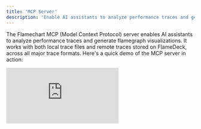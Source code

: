 ```yaml
---
title: 'MCP Server'
description: 'Enable AI assistants to analyze performance traces and generate flamegraph visualizations'
---
```


The Flamechart MCP (Model Context Protocol) server enables AI assistants to analyze performance traces and generate flamegraph visualizations. It works with both local trace files and remote traces stored on FlameDeck, across all major trace formats. Here's a quick demo of the MCP server in action:

<div style={{ position: 'relative', paddingBottom: '62.56%', height: 0, overflow: 'hidden', maxWidth: '100%', marginBottom: '2rem', borderRadius: '12px', border: '1px solid #e5e7eb' }}>
  <iframe 
    src="https://www.youtube.com/embed/wNoL82YvuAA" 
    style={{ position: 'absolute', top: 0, left: 0, width: '100%', height: '100%' }}
    frameBorder="0" 
    allowFullScreen
    title="Flamechart MCP Server Demo"
  />
</div>

<Tip>
**Best Model Performance** - For optimal flamegraph analysis, we recommend using AI models with strong image understanding capabilities such as OpenAI's o3. These models can better interpret the visual flamegraph outputs and provide more detailed insights about performance bottlenecks.
</Tip>

## Quick Start

### 1. Install the MCP server

<Tabs>
  <Tab title="Cursor">
    Click the button below to add the MCP server to Cursor (requires v1.0+):

  <a href="https://cursor.com/install-mcp?name=flamedeck&config=eyJjb21tYW5kIjoibnB4IC15IEBmbGFtZWRlY2svZmxhbWVjaGFydC1tY3AifQ%3D%3D" className="hidden dark:inline-block border-none">
    <img src="https://cursor.com/deeplink/mcp-install-dark.svg" alt="Add flamedeck MCP server to Cursor" className="m-0" height="32" />
  </a>
  <a href="https://cursor.com/install-mcp?name=flamedeck&config=eyJjb21tYW5kIjoibnB4IC15IEBmbGFtZWRlY2svZmxhbWVjaGFydC1tY3AifQ%3D%3D" className="inline-block dark:hidden border-none">
    <img src="https://cursor.com/deeplink/mcp-install-light.svg" alt="Add flamedeck MCP server to Cursor" className="m-0" height="32" />
  </a>

  Or manually add the following to your `~/.cursor/mcp.json` file:

    ```json
    {
      "mcpServers": {
        "flamechart-debug": {
          "command": "npx",
          "args": ["-y", "@flamedeck/flamechart-mcp"]
        }
      }
    }
    ```
  </Tab>
  <Tab title="Claude Desktop">
    Add to `~/Library/Application Support/Claude/claude_desktop_config.json` (macOS):

    ```json
    {
      "mcpServers": {
        "flamechart-debug": {
          "command": "npx",
          "args": ["-y", "@flamedeck/flamechart-mcp"]
        }
      }
    }
    ```
  </Tab>
</Tabs>

### 2. Start Analyzing

Try this prompt in your AI assistant (use the absolute local file path to your trace file):

```
Root cause the slowness in this trace: 
/path/to/your/profile.json
```

## Working with Remote Traces

### Setting Up FlameDeck Integration

<Steps>
  <Step title="Create an API Key">
    - Go to [FlameDeck Settings](https://flamedeck.com/settings/api-keys)
    - Create a new key with `trace:download` permissions
    - Copy the generated key
  </Step>

  <Step title="Configure the MCP Server">
        Click the button below to add the MCP configuration to Cursor (requires v1.0+):

  <a href="https://cursor.com/install-mcp?name=flamedeck&config=eyJjb21tYW5kIjoibnB4IC15IEBmbGFtZWRlY2svZmxhbWVjaGFydC1tY3AiLCJlbnYiOnsiRkxBTUVERUNLX0FQSV9LRVkiOiJ5b3VyX2FwaV9rZXlfaGVyZSJ9fQ%3D%3D" className="hidden dark:inline-block border-none">
    <img src="https://cursor.com/deeplink/mcp-install-dark.svg" alt="Add flamedeck MCP server to Cursor" className="m-0" height="32" />
  </a>
  <a href="https://cursor.com/install-mcp?name=flamedeck&config=eyJjb21tYW5kIjoibnB4IC15IEBmbGFtZWRlY2svZmxhbWVjaGFydC1tY3AiLCJlbnYiOnsiRkxBTUVERUNLX0FQSV9LRVkiOiJ5b3VyX2FwaV9rZXlfaGVyZSJ9fQ%3D%3D" className="inline-block dark:hidden border-none">
    <img src="https://cursor.com/deeplink/mcp-install-light.svg" alt="Add flamedeck MCP server to Cursor" className="m-0" height="32" />
  </a>

    Or manually add the following to your MCP server configuration:

    ```json
    {
      "mcpServers": {
        "flamechart-debug": {
          "command": "npx",
          "args": ["-y", "@flamedeck/flamechart-mcp"],
          "env": {
            "FLAMEDECK_API_KEY": "your_api_key_here"
          }
        }
      }
    }
    ```
  </Step>
</Steps>

### Using Remote Traces

Once configured, you can analyze traces directly from FlameDeck URLs:

```
Analyze this production trace and find performance bottlenecks:
https://www.flamedeck.com/traces/98508d02-1f2a-4885-9607-ecadceb3d734

Focus on database operations and API endpoints.
```

## Example Workflows

### Debugging Slow React Rendering

```
I have a React app that's rendering slowly. Analyze this Chrome DevTools profile:
/Users/dev/profiles/react-slow-render.json

Please:
1. Show me the top functions taking the most time
2. Generate a flamegraph to visualize the call stack
3. Look for any React-specific bottlenecks like expensive re-renders
4. Focus on functions in my application code vs React internals
```

### API Performance Investigation

```
Our API endpoints are slow. Help me analyze this production trace:
https://www.flamedeck.com/traces/5e538693-a0b6-40a0-a932-8a6b48c2f269

Investigation goals:
1. Identify the slowest endpoints
2. Find database vs application time breakdown
3. Look for N+1 query patterns
4. Generate a visual report I can share with the team
```

## Supported Trace Formats

The MCP server supports a wide range of profiling formats, including pprof, chrome, pyinstrument, etc.

<Check>
**Automatic Format Detection** - The server automatically detects trace formats and handles gzipped files transparently.
</Check>

## Available Tools

### get_top_functions

Identifies the slowest functions in your trace, helping you find performance bottlenecks.

<ParamField path="trace" type="string" required>
  File path or FlameDeck URL
</ParamField>

<ParamField path="sortBy" type="string" default="total">
  Sort by `'self'` or `'total'` time
</ParamField>

<ParamField path="offset" type="number" default="0">
  Starting position for pagination
</ParamField>

<ParamField path="limit" type="number" default="15">
  Number of functions to return
</ParamField>

**Example Usage:**
```
Show me the top 20 functions consuming the most total time in this trace:
/Users/dev/profiles/api-slow.cpuprofile
```

### generate_flamegraph_screenshot

Creates a visual flamegraph showing the timeline of function execution.

<ParamField path="trace" type="string" required>
  File path or FlameDeck URL
</ParamField>

<ParamField path="width" type="number" default="1200">
  Image width in pixels
</ParamField>

<ParamField path="height" type="number" default="800">
  Image height in pixels
</ParamField>

<ParamField path="mode" type="string" default="light">
  Theme: `'light'` or `'dark'`
</ParamField>

<ParamField path="startTimeMs" type="number">
  Start time for zoomed view
</ParamField>

<ParamField path="endTimeMs" type="number">
  End time for zoomed view
</ParamField>

<ParamField path="startDepth" type="number">
  Stack depth to start visualization
</ParamField>

**Example Usage:**
```
Generate a dark mode flamegraph of this trace for my presentation:
/path/to/production-profile.json
```

### generate_sandwich_flamegraph_screenshot

Creates a "sandwich view" focusing on a specific function, showing both its callers and callees.

<ParamField path="trace" type="string" required>
  File path or FlameDeck URL
</ParamField>

<ParamField path="frameName" type="string" required>
  Exact function name to focus on
</ParamField>

**Example Usage:**
```
Create a sandwich view for the "processData" function to understand what's calling it:
/path/to/trace.json
```

## Performance Features

### Smart Caching

The MCP server includes intelligent caching to improve performance:

- **Remote URLs**: Cached for 5 minutes to avoid repeated API calls
- **Local Files**: Cached until file modification detected
- **Memory Management**: Automatic cleanup with 50 profile limit
- **Cache Invalidation**: Smart invalidation based on file changes

<Tip>
**Performance Boost** - Subsequent tool calls on the same trace are nearly instant thanks to smart caching.
</Tip>


## Troubleshooting

### Common Issues

<AccordionGroup>
  <Accordion title="MCP Server Not Starting">
    - Ensure Node.js is installed (version 16+ recommended)
    - Try running with `npx -y @flamedeck/flamechart-mcp` to force latest version
  </Accordion>

  <Accordion title="API Key Authentication Errors">
    - Verify your API key has `trace:download` permissions
    - Check that the key is correctly set in environment variables
    - Ensure the FlameDeck URL format is correct: `https://www.flamedeck.com/traces/{id}`
  </Accordion>

  <Accordion title="Trace File Not Found">
    - Use absolute file paths for local traces
    - Verify file exists and is readable
    - Check that the trace format is supported
  </Accordion>

  <Accordion title="Performance Issues">
    - Large traces (>100MB) may take longer to process
    - Consider using time-based zooming for very long traces
    - Clear cache if memory usage becomes excessive
  </Accordion>
</AccordionGroup>

### Getting Help

For technical support or to report issues, please submit a ticket through our [GitHub issue tracker](https://github.com/flamedeck-org/flamedeck/issues).

## Advanced Usage

### Custom Flamegraph Views

Create focused visualizations by specifying time ranges:

```
Generate a flamegraph focusing on the 500ms-1500ms time range of this trace:
/path/to/long-running-profile.json

I want to see what happened during that specific slow period.
```

### Integration with Code Analysis

Combine trace analysis with code review:

```
Analyze this performance trace and then look through my codebase to understand the bottlenecks:
/path/to/slow-api.cpuprofile

Focus on the slowest functions and help me understand:
1. What those functions actually do in the code
2. Why they might be slow
3. Potential optimization strategies
``` 